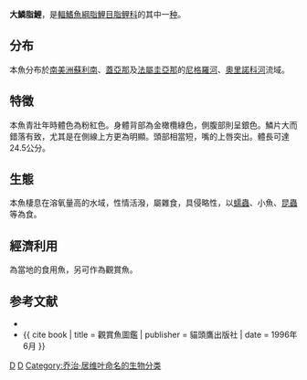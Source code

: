 {{Speciesbox 
| taxon = Chalceus macrolepidotus
| image = Chalceus macrolepidotus.jpg
| status = NE
| status_system = IUCN3.1
| authority =  [[Cuvier|Cuvier]], 1818
| synonyms = *''Chalceus ararapeera''<br /><small>Valenciennes, 1850</small> ''
*''Creagrutus pellegrini''<br /><small>Puyo, 1943</small>
}}
'''大鱗脂鯉'''，是[[輻鰭魚綱|輻鰭魚綱]][[脂鯉目|脂鯉目]][[脂鲤科|脂鲤科]]的其中一[[种|种]]。

==分布==
本魚分布於[[南美洲|南美洲]][[蘇利南|蘇利南]]、[[蓋亞那|蓋亞那]]及[[法屬圭亞那|法屬圭亞那]]的[[尼格羅河|尼格羅河]]、[[奧里諾科河|奧里諾科河]]流域。

==特徵==
本魚青壯年時體色為粉紅色。身體背部為金橄欖綠色，側腹部則呈銀色。鱗片大而錯落有致，尤其是在側線上方更為明顯。頭部相當短，嘴的上唇突出。體長可達24.5公分。

==生態==
本魚棲息在溶氧量高的水域，性情活潑，屬雜食，具侵略性，以[[蠕蟲|蠕蟲]]、小魚、[[昆蟲|昆蟲]]等為食。

==經濟利用==
為當地的食用魚，另可作為觀賞魚。

==参考文献==
{{refbegin}}
*{{FishBase_species|genus=Chalceus|species=macrolepidotus|year=2011|month=12}}
*{{ cite book | title = 觀賞魚圖鑑 | publisher = 貓頭鷹出版社 | date = 1996年6月 }}
{{refend}}
{{Taxonbar|from=Q3761027}}

[[Category:觀賞魚|D]]
[[Category:大鱗脂鯉屬|D]]
[[Category:乔治·居维叶命名的生物分类|Category:乔治·居维叶命名的生物分类]]